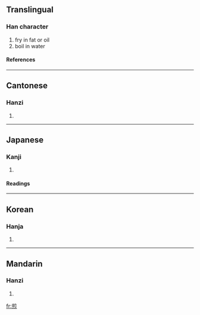 ==Translingual==
===Han character===
{{Han char|rn=86|rad=火|as=09|sn=13|four=8033<sub>2</sub>|canj=廿月弓火 (TBNF)}}
# fry in fat or oil
# boil in water
====References====
{{Han ref|kx=0676.100|dkj=19184|dj=1087.130|hdz=32222.020|uh=714E|ud=29006|bh=B7CE|bd=47054}}

----
==Cantonese==
===Hanzi===
{{yue-hanzi|jyut=|y=jin1}}<!--Needs Jyutping reading-->
# {{defn|Cantonese}}

----

==Japanese==
===Kanji===
{{ja-kanji|grade=|rs=火09}}
# {{defn|Japanese}} 
====Readings====
{{ja-readings|on=[[せん]] (sen)|kun=[[いる]] (iru)}}

----
==Korean==
===Hanja===
{{ko-hanja|hangeul=전|eumhun=|rv=jeon|mr=chŏn|y=cen}}
# {{defn|Korean}}

----
==Mandarin==
===Hanzi===
{{cmn-hanzi|pin=[[jiān]] ([[jian1]])|wg=chien<sup>1</sup>}}
# {{defn|Mandarin}}

[[fr:煎]]